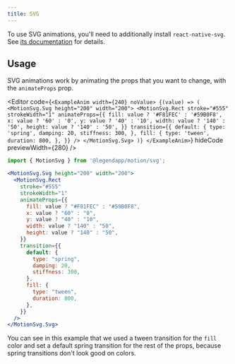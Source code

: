 ```yaml
---
title: SVG
---
```


To use SVG animations, you'll need to additionally install `react-native-svg`. See [its documentation](https://github.com/react-native-svg/react-native-svg#installation) for details.

## Usage

SVG animations work by animating the props that you want to change, with the `animateProps` prop.

<Editor
  code={`
<ExampleAnim width={240} noValue>
  {(value) => (
    <MotionSvg.Svg height="200" width="200">
      <MotionSvg.Rect
        stroke="#555"
        strokeWidth="1"
        animateProps={{
          fill: value ? '#F81FEC' : '#59B0F8',
          x: value ? '60' : '0',
          y: value ? '40' : '10',
          width: value ? '140' : '50',
          height: value ? '140' : '50',
        }}
        transition={{
          default: {
            type: 'spring',
            damping: 20,
            stiffness: 300,
          },
          fill: {
            type: 'tween',
            duration: 800,
          },
        }}
      />
    </MotionSvg.Svg>
  )}
</ExampleAnim>
  `}
  hideCode
  previewWidth={280}
/>

```jsx
import { MotionSvg } from '@legendapp/motion/svg';

<MotionSvg.Svg height="200" width="200">
  <MotionSvg.Rect
    stroke="#555"
    strokeWidth="1"
    animateProps={{
      fill: value ? "#F81FEC" : "#59B0F8",
      x: value ? "60" : "0",
      y: value ? "40" : "10",
      width: value ? "140" : "50",
      height: value ? "140" : "50",
    }}
    transition={{
      default: {
        type: "spring",
        damping: 20,
        stiffness: 300,
      },
      fill: {
        type: "tween",
        duration: 800,
      },
    }}
  />
</MotionSvg.Svg>
```

You can see in this example that we used a tween transition for the `fill` color and set a default spring transition for the rest of the props, because spring transitions don't look good on colors.
